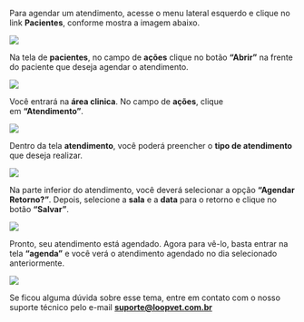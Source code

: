 Para agendar um atendimento, acesse o menu lateral esquerdo e clique no link **Pacientes**, conforme mostra a imagem abaixo.

<img src="/imagem-1.0-link-pacientes-3.webp" />

Na tela de **pacientes**, no campo de **ações** clique no botão **“Abrir”** na frente do paciente que deseja agendar o atendimento.

<img src="/imagem-1.1-selecionando-o-paciente-9.webp" />

Você entrará na **área clinica**. No campo de **ações**, clique em **“Atendimento”**.

<img src="/imagem-1.2-area-clinica-1.webp" />

Dentro da tela **atendimento**, você poderá preencher o **tipo de atendimento** que deseja realizar.

<img src="/imagem-1.3-atendimento.webp" />

Na parte inferior do atendimento, você deverá selecionar a opção **“Agendar Retorno?”**. Depois, selecione a **sala** e a **data** para o retorno e clique no botão **“Salvar”**.

<img src="/imagem-1.4-agendando-atendimento.webp" />

Pronto, seu atendimento está agendado. Agora para vê-lo, basta entrar na tela **“agenda”** e você verá o atendimento agendado no dia selecionado anteriormente.

<img src="/imagem-1.5-vendo-o-agendamento.webp" />

Se ficou alguma dúvida sobre esse tema, entre em contato com o nosso suporte técnico pelo e-mail **suporte@loopvet.com.br**
